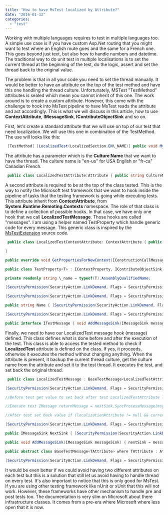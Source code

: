 ```yaml
---
title: "How to have MsTest localized by Attribute?"
date: "2016-01-12"
categories: 
  - "test"
---
```


Working with multiple languages requires to test in multiple languages too. A simple use case is if you have custom Asp.Net routing that you might want to test where an English route goes and the same for a French one. This goes beyond just text, but also how to handle numbers and datetime. The traditional way to do unit test in multiple localisations is to set the current thread at the beginning of the test, do the logic, assert and set the thread back to the original value.

The problem is that in all your code you need to set the thread manually. It would be better to have an attribute on the top of the test method and have this one handling the thread culture. Unfortunately, MSTest "TestMethod" attributes is sealed which mean you cannot inherit of this one. The work around is to create a custom attribute. However, this come with the challenge to hook into MsTest pipeline to have MsTest reads the attribute and act accordingly. This is what we will discuss in this article, how to use **ContextAttribute**, **IMessageSink**, **IContributeObjectSink** and so on.

First, let's create a standard attribute that we will use on top of our test that need localization. We will use this one in combination of the TestMethod. The use will looks like this:


```csharp
 [TestMethod] [LocalizedTest(LocalizedSection.EN\_NAME)] public void MyTest() { //... Your test } 
```

The attribute has a parameter which is the **Culture Name** that we want to have the thread. The culture name is "en-us" for USA English or "fr-ca" Canadian French.


```csharp
 public class LocalizedTestAttribute:Attribute { public string CultureName {get; set;} public LocalizedTestAttribute(string cultureName) { this.CultureName = cultureName; } } 
```

A second attribute is required to be at the top of the class tested. This is the way to notify the Microsoft test framework that we want to hook inside the pipeline of tasks that the testing framework is going while executing tests. This attribute inherit from **ContextAttribute**, from **System.Runtime.Remoting.Contexts** namespace. The role of that class is to define a collection of possible hooks. In that case, we have only one hook that we call **LocalizedTestMessage**. Those hooks are called "messages". I am using a helper named TestProperty which handle generic code for every message. This generic class is inspired by the [MsTestExtension](http://mstestextensions.codeplex.com/SourceControl/latest#Trunk/Source/MSTestExtensions/TestAspect.cs) source code.


```csharp
 public class LocalizedTestContextAttribute: ContextAttribute { public LocalizedTestContextAttribute():base("LocalizedTest") {

}

public override void GetPropertiesForNewContext(IConstructionCallMessage msg) { if (msg == null) throw new ArgumentNullException("msg"); msg.ContextProperties.Add(new TestProperty<LocalizedTestMessage>()); //We add 1 new message into the test pipeline } }

public class TestProperty<T> : IContextProperty, IContributeObjectSink where T : IMessageSink, ITestMessage, new() {

private readonly string \_name = typeof(T).AssemblyQualifiedName;

[SecurityPermission(SecurityAction.LinkDemand, Flags = SecurityPermissionFlag.Infrastructure)] public bool IsNewContextOK(Context newCtx) { return true; }

[SecurityPermission(SecurityAction.LinkDemand, Flags = SecurityPermissionFlag.Infrastructure)] public void Freeze(Context newContext) { }

public string Name { [SecurityPermission(SecurityAction.LinkDemand, Flags = SecurityPermissionFlag.Infrastructure)] get { return \_name; } }

[SecurityPermission(SecurityAction.LinkDemand, Flags = SecurityPermissionFlag.Infrastructure)] public IMessageSink GetObjectSink(MarshalByRefObject obj, IMessageSink nextSink) { T testAspect = new T(); testAspect.AddMessageSink(nextSink); return testAspect; } }

public interface ITestMessage { void AddMessageSink(IMessageSink messageSink); } 
```

Finally, we need to have our LocalizedTest message hook (message) defined. This class defines what is done before and after the execution of the test. This class is able to access the tested method to check if **LocalizedTest** attribute is defined on the class. If yes, it proceeds, otherwise it executes the method without changing anything. When the attribute is present, it backup the current thread culture, get the culture name from the attribute and set it to the test thread. It executes the test, and set back the original thread.


```csharp
 public class LocalizedTestMessage : BaseTestMessage<LocalizedTestAttribute>, IMessageSink, ITestMessage { private IMessageSink nextSink;

[SecurityPermission(SecurityAction.LinkDemand, Flags = SecurityPermissionFlag.Infrastructure)] public IMessage SyncProcessMessage(IMessage msg) { if (msg == null) throw new ArgumentNullException("msg"); CultureInfo currentCultureInfo = null; CultureInfo currentUICultureInfo = null;

//Before test get value to set back after test LocalizedTestAttribute localizationAttribute = base.GetAttribute(msg); if (localizationAttribute != null) { currentCultureInfo = System.Threading.Thread.CurrentThread.CurrentCulture; currentUICultureInfo = System.Threading.Thread.CurrentThread.CurrentUICulture; System.Threading.Thread.CurrentThread.CurrentCulture = new System.Globalization.CultureInfo(localizationAttribute.CultureName); System.Threading.Thread.CurrentThread.CurrentUICulture = System.Threading.Thread.CurrentThread.CurrentCulture; }

//Execute test IMessage returnMessage = nextSink.SyncProcessMessage(msg);

//After test set back value if (localizationAttribute != null && currentCultureInfo!= null && currentUICultureInfo!=null) { System.Threading.Thread.CurrentThread.CurrentCulture = currentCultureInfo; System.Threading.Thread.CurrentThread.CurrentUICulture = currentUICultureInfo; } return returnMessage; }

[SecurityPermission(SecurityAction.LinkDemand, Flags = SecurityPermissionFlag.Infrastructure)] public IMessageCtrl AsyncProcessMessage(IMessage msg, IMessageSink replySink) { throw new InvalidOperationException(); }

public IMessageSink NextSink { [SecurityPermission(SecurityAction.LinkDemand, Flags = SecurityPermissionFlag.Infrastructure)] get { return nextSink; } }

public void AddMessageSink(IMessageSink messageSink) { nextSink = messageSink; } }

public abstract class BaseTestMessage<TAttribute> where TAttribute : Attribute {

[SecurityPermission(SecurityAction.LinkDemand, Flags = SecurityPermissionFlag.Infrastructure)] protected TAttribute GetAttribute(IMessage message) { string typeName = (string)message.Properties["\_\_TypeName"]; string methodName = (string)message.Properties["\_\_MethodName"]; Type callingType = Type.GetType(typeName); MethodInfo methodInfo = callingType.GetMethod(methodName); object[] attributes = methodInfo.GetCustomAttributes(typeof(TAttribute), true); TAttribute attribute = null; if (attributes.Length > 0) { attribute = attributes[0] as TAttribute; } return attribute; } } 
```

It would be even better if we could avoid having two different attributes on each test but this is a solution that still let us avoid having to handle thread on every test. It's also important to notice that this is only good for MsTest. If you are using other testing framework like nUnit or xUnit that this will not work. However, these frameworks have other mechanism to handle pre and post tests too. The documentation is very slim on Microsoft about there infrastructure classes. It comes from a pre-era where Microsoft where less open that it is now.
